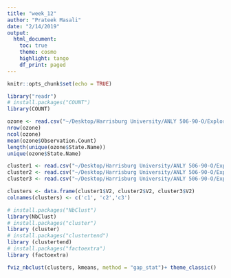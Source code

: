 ```yaml
---
title: "week_12"
author: "Prateek Masali"
date: "2/14/2019"
output:
  html_document:
    toc: true
    theme: cosmo
    highlight: tango
    df_print: paged
---
```


```r
knitr::opts_chunk$set(echo = TRUE)
```

```r
library("readr")
# install.packages("COUNT")
library(COUNT)
```

```r
ozone <- read.csv("~/Desktop/Harrisburg University/ANLY 506-90-O/Exploratory-Data-Analytics/Data/US EPA data 2017.csv")
nrow(ozone)
ncol(ozone)
mean(ozone$Observation.Count)
length(unique(ozone$State.Name))
unique(ozone$State.Name)

```

```r
cluster1 <- read.csv("~/Desktop/Harrisburg University/ANLY 506-90-O/Exploratory-Data-Analytics/Data/clustering_1.txt", header = FALSE, sep = " ")
cluster2 <- read.csv("~/Desktop/Harrisburg University/ANLY 506-90-O/Exploratory-Data-Analytics/Data/cluster_2.txt", header = FALSE, sep = " ")
cluster3 <- read.csv("~/Desktop/Harrisburg University/ANLY 506-90-O/Exploratory-Data-Analytics/Data/cluster_3.txt", header = FALSE, sep = " ")

clusters <- data.frame(cluster1$V2, cluster2$V2, cluster3$V2)
colnames(clusters) <- c('c1', 'c2','c3')

# install.packages("NbClust")
library(NbClust)
# install.packages("cluster")
library (cluster)
# install.packages("clustertend")
library (clustertend)
# install.packages("factoextra")
library (factoextra)

fviz_nbclust(clusters, kmeans, method = "gap_stat")+ theme_classic()
```